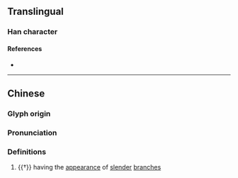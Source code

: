 {{character info/new}}
==Translingual==

===Han character===
{{Han char|rn=75|rad=木|as=12|sn=16|four=40932|canj=DYNV|ids=⿰木袲}}

====References====
* {{Han ref|kx=0554.090|dkj=15562|dj=0943.010|hdz=21294.130|uh=6A60|ud=27232|bh=E9D6|bd=59862}}

----
==Chinese==
{{zh-forms}}

===Glyph origin===
{{Han etym}}

===Pronunciation===
{{zh-pron
|m=nuǒ,nuó
|c=no5,lo5
|mc=y
|oc=y
|cat=a
}}

===Definitions===
{{zh-hanzi}}

# {{†}} having the [[appearance]] of [[slender]] [[branch]]es